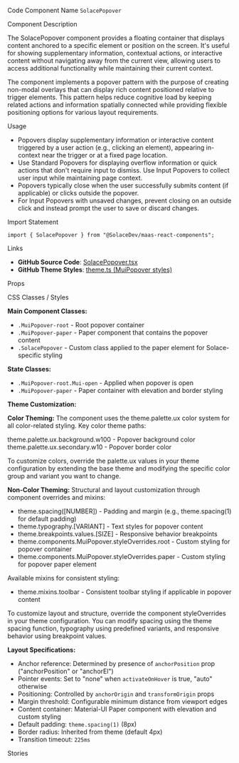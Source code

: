 
<Meta of={SolacePopoverStories} />

<Title>Solace Popover</Title>

<Description of={SolacePopoverStories} />

<Subtitle>Code Component Name</Subtitle>
`SolacePopover`

<Subtitle>Component Description</Subtitle>

The SolacePopover component provides a floating container that displays content anchored to a specific element or position on the screen. It's useful for showing supplementary information, contextual actions, or interactive content without navigating away from the current view, allowing users to access additional functionality while maintaining their current context.

The component implements a popover pattern with the purpose of creating non-modal overlays that can display rich content positioned relative to trigger elements. This pattern helps reduce cognitive load by keeping related actions and information spatially connected while providing flexible positioning options for various layout requirements.

<Subtitle>Usage</Subtitle>

- Popovers display supplementary information or interactive content triggered by a user action (e.g., clicking an element), appearing in-context near the trigger or at a fixed page location.
- Use Standard Popovers for displaying overflow information or quick actions that don't require input to dismiss. Use Input Popovers to collect user input while maintaining page context.
- Popovers typically close when the user successfully submits content (if applicable) or clicks outside the popover.
- For Input Popovers with unsaved changes, prevent closing on an outside click and instead prompt the user to save or discard changes.

<Subtitle>Import Statement</Subtitle>

```tsx
import { SolacePopover } from "@SolaceDev/maas-react-components";
```

<Subtitle>Links</Subtitle>

- **GitHub Source Code**: [SolacePopover.tsx](https://github.com/SolaceDev/maas-react-components/blob/main/src/components/SolacePopover.tsx)
- **GitHub Theme Styles**: <a href="https://github.com/SolaceDev/maas-react-components/blob/main/src/resources/theme.ts#:~:text=MuiPopover" target="_blank">theme.ts (MuiPopover styles)</a>

<Subtitle>Props</Subtitle>

<ArgTypes of={SolacePopoverStories} />

<Subtitle>CSS Classes / Styles</Subtitle>

**Main Component Classes:**

- `.MuiPopover-root` - Root popover container
- `.MuiPopover-paper` - Paper component that contains the popover content
- `.SolacePopover` - Custom class applied to the paper element for Solace-specific styling

**State Classes:**

- `.MuiPopover-root.Mui-open` - Applied when popover is open
- `.MuiPopover-paper` - Paper container with elevation and border styling

**Theme Customization:**

**Color Theming:**
The component uses the theme.palette.ux color system for all color-related styling. Key color theme paths:

<div style={{ display: "flex", alignItems: "center", margin: "8px 0" }}>
	<div
		style={{
			width: "16px",
			height: "16px",
			backgroundColor: "#FFFFFF",
			border: "1px solid rgba(0,0,0,0.2)",
			borderRadius: "3px",
			marginRight: "8px"
		}}
	></div>
	<span>theme.palette.ux.background.w100 - Popover background color</span>
</div>
<div style={{ display: "flex", alignItems: "center", margin: "8px 0" }}>
	<div
		style={{
			width: "16px",
			height: "16px",
			backgroundColor: "#E0E0E0",
			border: "1px solid rgba(0,0,0,0.2)",
			borderRadius: "3px",
			marginRight: "8px"
		}}
	></div>
	<span>theme.palette.ux.secondary.w10 - Popover border color</span>
</div>

To customize colors, override the palette.ux values in your theme configuration by extending the base theme and modifying the specific color group and variant you want to change.

**Non-Color Theming:**
Structural and layout customization through component overrides and mixins:

- theme.spacing([NUMBER]) - Padding and margin (e.g., theme.spacing(1) for default padding)
- theme.typography.[VARIANT] - Text styles for popover content
- theme.breakpoints.values.[SIZE] - Responsive behavior breakpoints
- theme.components.MuiPopover.styleOverrides.root - Custom styling for popover container
- theme.components.MuiPopover.styleOverrides.paper - Custom styling for popover paper element

Available mixins for consistent styling:

- theme.mixins.toolbar - Consistent toolbar styling if applicable in popover content

To customize layout and structure, override the component styleOverrides in your theme configuration. You can modify spacing using the theme spacing function, typography using predefined variants, and responsive behavior using breakpoint values.

**Layout Specifications:**

- Anchor reference: Determined by presence of `anchorPosition` prop ("anchorPosition" or "anchorEl")
- Pointer events: Set to "none" when `activateOnHover` is true, "auto" otherwise
- Positioning: Controlled by `anchorOrigin` and `transformOrigin` props
- Margin threshold: Configurable minimum distance from viewport edges
- Content container: Material-UI Paper component with elevation and custom styling
- Default padding: `theme.spacing(1)` (8px)
- Border radius: Inherited from theme (default 4px)
- Transition timeout: `225ms`

<Subtitle>Stories</Subtitle>

<CustomStories />
